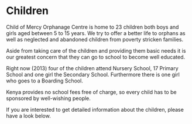 

# Children

Child of Mercy Orphanage Centre is home to 23 children both boys and girls aged between 5 to 15 years. We try to offer a better life to orphans as well as neglected and abandoned children from poverty stricken families.

Aside from taking care of the children and providing them basic needs it is our greatest concern that they can go to school to become well educated.

Right now (2013) four of the children attend Nursery School, 17 Primary School and one girl the Secondary School. Furthermore there is one girl who goes to a Boarding School.

Kenya provides no school fees free of charge, so every child has to be sponsored by well-wishing people.

If you are interested to get detailed information about the children, please have a look below.


<div className="md:flex items-center xl:-mx-48 mb-20">
	<KidsGallery />
</div>
